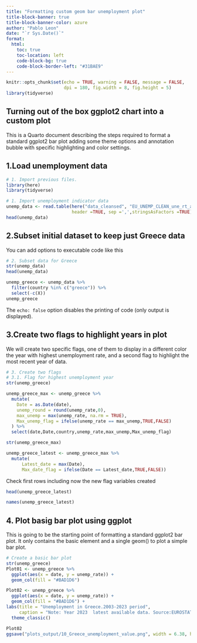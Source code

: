 ```yaml
---
title: "Formatting custom geom bar unemployment plot"
title-block-banner: true
title-block-banner-color: azure
author: "Pablo Leon"
date: "`r Sys.Date()`"
format:
  html:
    toc: true
    toc-location: left
    code-block-bg: true
    code-block-border-left: "#31BAE9"
---
```


```r
knitr::opts_chunk$set(echo = TRUE, warning = FALSE, message = FALSE,
                      dpi = 180, fig.width = 8, fig.height = 5)
library(tidyverse) 
```

## Turning out of the box ggplot2 chart into a custom plot

This is a Quarto document describing the steps required to format a standard ggplot2 bar plot adding some theme options and annotation bubble with specific highlighting and color settings.

## 1.Load unemployment data

```r
# 1. Import previous files.
library(here)
library(tidyverse)

# 1. Import unemployment indicator data 
unemp_data <- read.table(here("data_cleansed", "EU_UNEMP_CLEAN_une_rt_a_LONG.csv"),
                         header =TRUE, sep =',',stringsAsFactors =TRUE)
head(unemp_data)
```

## 2.Subset initial dataset to keep just Greece data

You can add options to executable code like this

```r
# 2. Subset data for Greece
str(unemp_data)
head(unemp_data)

unemp_greece <- unemp_data %>% 
  filter(country %in% c("greece")) %>%  
  select(-c(X))
unemp_greece
```

The `echo: false` option disables the printing of code (only output is displayed).

## 3.Create two flags to highlight years in plot

We will create two specific flags, one of them to display in a different color the year with highest unemployment rate, and a second flag to highlight the most recent year of data.

```r
# 3. Create two flags
# 3.1. Flag for highest unemployment year
str(unemp_greece)

unemp_greece_max <- unemp_greece %>% 
  mutate(
    Date = as.Date(date),
    unemp_round = round(unemp_rate,0),
    max_unemp = max(unemp_rate, na.rm = TRUE),
    Max_unemp_flag = ifelse(unemp_rate == max_unemp,TRUE,FALSE) 
  ) %>% 
  select(date,Date,country,unemp_rate,max_unemp,Max_unemp_flag)

str(unemp_greece_max)

unemp_greece_latest <- unemp_greece_max %>% 
  mutate(
      Latest_date = max(Date),
      Max_date_flag = ifelse(Date == Latest_date,TRUE,FALSE))
```

Check first rows including now the new flag variables created

```r
head(unemp_greece_latest)
```

```r
names(unemp_greece_latest)
```

## 4. Plot basig bar plot using ggplot 

This is going to be the starting point of formatting a standard ggplot2 bar plot. It only contains the basic element and a single geom() to plot a simple bar plot.

```r
# Create a basic bar plot
str(unemp_greece)
Plot01 <- unemp_greece %>% 
  ggplot(aes(x = date, y = unemp_rate)) +
  geom_col(fill = "#BAD1D6")

Plot02 <- unemp_greece %>% 
  ggplot(aes(x = date, y = unemp_rate)) +
  geom_col(fill = "#BAD1D6") +
labs(title = "Unemployment in Greece.2003-2023 period",
     caption = "Note: Year 2023  latest available data. Source:EUROSTAT https://ec.europa.eu/eurostat/") +
  theme_classic() 

Plot02
ggsave("plots_output/10_Greece_unemployment_value.png", width = 6.38, height = 5.80)

```

